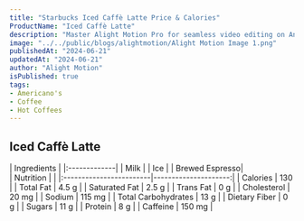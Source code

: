```yaml
---
title: "Starbucks Iced Caffè Latte Price & Calories"
ProductName: "Iced Caffè Latte" 
description: "Master Alight Motion Pro for seamless video editing on Android, iOS, and Tablets with our ultimate guide, unlocking advanced features and elevating your skills in 2024!"
image: "../../public/blogs/alightmotion/Alight Motion Image 1.png"
publishedAt: "2024-06-21"
updatedAt: "2024-06-21"
author: "Alight Motion"
isPublished: true
tags:
- Americano's
- Coffee
- Hot Coffees   
---
```


 
## Iced Caffè Latte 
  
<div className="tables-container">
  <div className="table-wrapper">
    | Ingredients  |  
    |:-------------|
    | Milk         |
    | Ice          |
    | Brewed Espresso|
  </div>
  <div className="table-wrapper">
    | Nutrition               |                      |  
    |:------------------------|---------------------:|
    | Calories                | 130                  |
    | Total Fat               | 4.5 g                |
    | Saturated Fat           | 2.5 g                |
    | Trans Fat               | 0 g                  |
    | Cholesterol             | 20 mg                |
    | Sodium                  | 115 mg               |
    | Total Carbohydrates     | 13 g                 |
    | Dietary Fiber           | 0 g                  |
    | Sugars                  | 11 g                 |
    | Protein                 | 8 g                  |
    | Caffeine                | 150 mg               |
  </div>
</div>
<style jsx>{`
  .tables-container {
    display: flex;
    flex-direction: row;
    gap: 30px;
  }
  .table-wrapper {
    width: 500px; /* Adjust as needed */
  }
  @media (max-width: 768px) {
    .tables-container {
      flex-direction: column;
      gap: 0px; /* Adjust as needed */
    }
    .table-wrapper {
      width: 100%; /* Adjust as needed */
    }
  }
`}</style>
